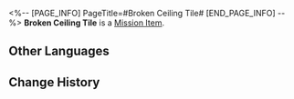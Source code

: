 <%-- [PAGE_INFO]
PageTitle=#Broken Ceiling Tile#
[END_PAGE_INFO] --%>
{{Item Infobox
|id          = 140136
|image       = Item Broken Ceiling Tile.png
|type        = Mission Item
|invCategory = Missions
|rarity      = 3
|effect      = 
|description = An alloy ceiling tile that is heavily damaged after a strong impact.
}}
{{Description|''"Will us Security Department have to... pay the bill for repairs?"''}}
'''Broken Ceiling Tile''' is a [[Mission Item]].

==Other Languages==
{{Other Languages
|en   = Broken Ceiling Tile
|zhs  = 破碎的天花板
|zht  = 破碎的天花板
|ja   = 壊れた天井板
|ko   = 부서진 천장
|es   = Panel de techo roto
|fr   = Dalle de plafond cassée
|ru   = Разбитая потолочная плитка
|th   = เศษฝ้าเพดาน
|vi   = Trần Nhà Vỡ Nát
|de   = Zerbrochene Deckenplatte
|id   = Ubin Plafon Rusak
|pt   = Pedaço do Teto Quebrado
}}

==Change History==
{{Change History|1.0}}